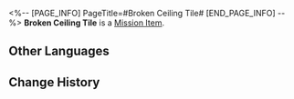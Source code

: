 <%-- [PAGE_INFO]
PageTitle=#Broken Ceiling Tile#
[END_PAGE_INFO] --%>
{{Item Infobox
|id          = 140136
|image       = Item Broken Ceiling Tile.png
|type        = Mission Item
|invCategory = Missions
|rarity      = 3
|effect      = 
|description = An alloy ceiling tile that is heavily damaged after a strong impact.
}}
{{Description|''"Will us Security Department have to... pay the bill for repairs?"''}}
'''Broken Ceiling Tile''' is a [[Mission Item]].

==Other Languages==
{{Other Languages
|en   = Broken Ceiling Tile
|zhs  = 破碎的天花板
|zht  = 破碎的天花板
|ja   = 壊れた天井板
|ko   = 부서진 천장
|es   = Panel de techo roto
|fr   = Dalle de plafond cassée
|ru   = Разбитая потолочная плитка
|th   = เศษฝ้าเพดาน
|vi   = Trần Nhà Vỡ Nát
|de   = Zerbrochene Deckenplatte
|id   = Ubin Plafon Rusak
|pt   = Pedaço do Teto Quebrado
}}

==Change History==
{{Change History|1.0}}